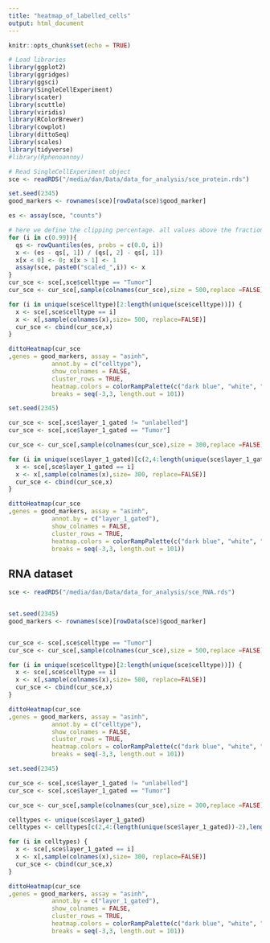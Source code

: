 ```yaml
---
title: "heatmap_of_labelled_cells"
output: html_document
---
```


```r
knitr::opts_chunk$set(echo = TRUE)
```

```r
# Load libraries
library(ggplot2)
library(ggridges)
library(ggsci)
library(SingleCellExperiment)
library(scater)
library(scuttle)
library(viridis)
library(RColorBrewer)
library(cowplot)
library(dittoSeq)
library(scales)
library(tidyverse)
#library(Rphenoannoy)

# Read SingleCellExperiment object
sce <- readRDS("/media/dan/Data/data_for_analysis/sce_protein.rds")
```

```r
set.seed(2345)
good_markers <- rownames(sce)[rowData(sce)$good_marker]

es <- assay(sce, "counts")

# here we define the clipping percentage. all values above the fraction are then put to 1
for (i in c(0.99)){
  qs <- rowQuantiles(es, probs = c(0.0, i))
  x <- (es - qs[, 1]) / (qs[, 2] - qs[, 1])
  x[x < 0] <- 0; x[x > 1] <- 1
  assay(sce, paste0("scaled_",i)) <- x
}
cur_sce <- sce[,sce$celltype == "Tumor"]
cur_sce <- cur_sce[,sample(colnames(cur_sce),size = 500,replace =FALSE)]

for (i in unique(sce$celltype)[2:length(unique(sce$celltype))]) {
  x <- sce[,sce$celltype == i]
  x <- x[,sample(colnames(x),size= 500, replace=FALSE)]
  cur_sce <- cbind(cur_sce,x)
}

dittoHeatmap(cur_sce
,genes = good_markers, assay = "asinh",
            annot.by = c("celltype"),
            show_colnames = FALSE,
            cluster_rows = TRUE,
            heatmap.colors = colorRampPalette(c("dark blue", "white", "dark red"))(100),
            breaks = seq(-3,3, length.out = 101))
```



```r
set.seed(2345)

cur_sce <- sce[,sce$layer_1_gated != "unlabelled"]
cur_sce <- sce[,sce$layer_1_gated == "Tumor"]

cur_sce <- cur_sce[,sample(colnames(cur_sce),size = 300,replace =FALSE)]

for (i in unique(sce$layer_1_gated)[c(2,4:length(unique(sce$layer_1_gated)))]) {
  x <- sce[,sce$layer_1_gated == i]
  x <- x[,sample(colnames(x),size= 300, replace=FALSE)]
  cur_sce <- cbind(cur_sce,x)
}

dittoHeatmap(cur_sce
,genes = good_markers, assay = "asinh",
            annot.by = c("layer_1_gated"),
            show_colnames = FALSE,
            cluster_rows = TRUE,
            heatmap.colors = colorRampPalette(c("dark blue", "white", "dark red"))(100),
            breaks = seq(-3,3, length.out = 101))
```

## RNA dataset

```r
sce <- readRDS("/media/dan/Data/data_for_analysis/sce_RNA.rds")


set.seed(2345)
good_markers <- rownames(sce)[rowData(sce)$good_marker]


cur_sce <- sce[,sce$celltype == "Tumor"]
cur_sce <- cur_sce[,sample(colnames(cur_sce),size = 500,replace =FALSE)]

for (i in unique(sce$celltype)[2:length(unique(sce$celltype))]) {
  x <- sce[,sce$celltype == i]
  x <- x[,sample(colnames(x),size= 500, replace=FALSE)]
  cur_sce <- cbind(cur_sce,x)
}

dittoHeatmap(cur_sce
,genes = good_markers, assay = "asinh",
            annot.by = c("celltype"),
            show_colnames = FALSE,
            cluster_rows = TRUE,
            heatmap.colors = colorRampPalette(c("dark blue", "white", "dark red"))(100),
            breaks = seq(-3,3, length.out = 101))
```



```r
set.seed(2345)

cur_sce <- sce[,sce$layer_1_gated != "unlabelled"]
cur_sce <- sce[,sce$layer_1_gated == "Tumor"]

cur_sce <- cur_sce[,sample(colnames(cur_sce),size = 300,replace =FALSE)]

celltypes <- unique(sce$layer_1_gated)
celltypes <- celltypes[c(2,4:(length(unique(sce$layer_1_gated))-2),length(unique(sce$layer_1_gated)))]

for (i in celltypes) {
  x <- sce[,sce$layer_1_gated == i]
  x <- x[,sample(colnames(x),size= 300, replace=FALSE)]
  cur_sce <- cbind(cur_sce,x)
}

dittoHeatmap(cur_sce
,genes = good_markers, assay = "asinh",
            annot.by = c("layer_1_gated"),
            show_colnames = FALSE,
            cluster_rows = TRUE,
            heatmap.colors = colorRampPalette(c("dark blue", "white", "dark red"))(100),
            breaks = seq(-3,3, length.out = 101))
```